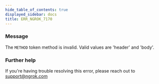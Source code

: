 ```yaml
---
hide_table_of_contents: true
displayed_sidebar: docs
title: ERR_NGROK_7170
---
```




### Message

The `METHOD` token method is invalid. Valid values are 'header' and 'body'.

<ErrorDetails error="err_ngrok_7170" />

### Further help

If you're having trouble resolving this error, please reach out to [support@ngrok.com](mailto:support@ngrok.com?subject=Help%20with%20ERR_NGROK_7170)
